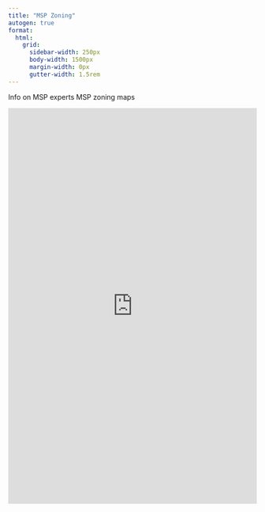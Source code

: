```yaml
---
title: "MSP Zoning"
autogen: true
format:
  html:
    grid:
      sidebar-width: 250px
      body-width: 1500px
      margin-width: 0px
      gutter-width: 1.5rem
---
```


Info on MSP experts MSP zoning maps

::: {layout="[ [1] ]"}

```{=html}
<iframe style="border:none;" height="800" width="100%" src="https://viewer.openearth.nl/compendium-greater-north-sea/?folders=144094709,146388827,146388423&layers=146563816,146388968,146388947,146388931,146388887,I-jFOhIGT9OEI4oTi8c47Q&layerNames=SVNZ%20structural%20vision%20map,%20North%20Sea%20Program%202022-2027.,2019%20Aquaculture%20zones%20in%20the%20Belgian%20Part%20of%20the%20North%20Sea,2019%20Commercial%20and%20industrial%20zones%20in%20the%20Belgian%20Part%20of%20the%20North%20Sea,2019%20Energy,%20cable%20and%20pipeline%20zones%20in%20the%20Belgian%20Part%20of%20the%20North%20Sea,2019%20Management%20zones%20with%20regards%20to%20fisheries%20in%20the%20Belgian%20Part%20of%20the%20North%20Sea,MSP%20Havplan"></iframe>
```

:::

